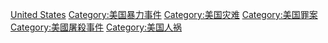 [[Category:各國襲擊事件|United States‎]]
[[Category:美国暴力事件|Category:美国暴力事件]]
[[Category:美国灾难|Category:美国灾难]]
[[Category:美国罪案|Category:美国罪案]]
[[Category:美國屠殺事件|Category:美國屠殺事件]]
[[Category:美国人祸|Category:美国人祸]]